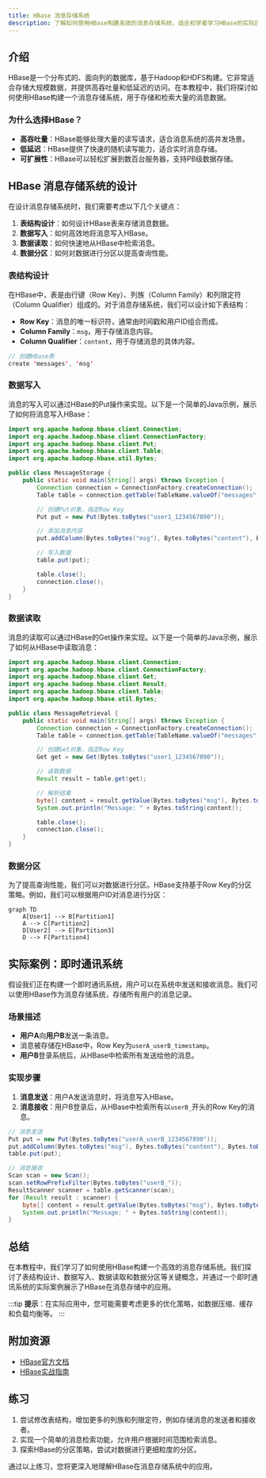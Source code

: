 ```yaml
---
title: HBase 消息存储系统
description: 了解如何使用HBase构建高效的消息存储系统，适合初学者学习HBase的实际应用。
---
```


## 介绍

HBase是一个分布式的、面向列的数据库，基于Hadoop和HDFS构建。它非常适合存储大规模数据，并提供高吞吐量和低延迟的访问。在本教程中，我们将探讨如何使用HBase构建一个消息存储系统，用于存储和检索大量的消息数据。

### 为什么选择HBase？

- **高吞吐量**：HBase能够处理大量的读写请求，适合消息系统的高并发场景。
- **低延迟**：HBase提供了快速的随机读写能力，适合实时消息存储。
- **可扩展性**：HBase可以轻松扩展到数百台服务器，支持PB级数据存储。

## HBase 消息存储系统的设计

在设计消息存储系统时，我们需要考虑以下几个关键点：

1. **表结构设计**：如何设计HBase表来存储消息数据。
2. **数据写入**：如何高效地将消息写入HBase。
3. **数据读取**：如何快速地从HBase中检索消息。
4. **数据分区**：如何对数据进行分区以提高查询性能。

### 表结构设计

在HBase中，表是由行键（Row Key）、列族（Column Family）和列限定符（Column Qualifier）组成的。对于消息存储系统，我们可以设计如下表结构：

- **Row Key**：消息的唯一标识符，通常由时间戳和用户ID组合而成。
- **Column Family**：`msg`，用于存储消息内容。
- **Column Qualifier**：`content`，用于存储消息的具体内容。

```java
// 创建HBase表
create 'messages', 'msg'
```

### 数据写入

消息的写入可以通过HBase的Put操作来实现。以下是一个简单的Java示例，展示了如何将消息写入HBase：

```java
import org.apache.hadoop.hbase.client.Connection;
import org.apache.hadoop.hbase.client.ConnectionFactory;
import org.apache.hadoop.hbase.client.Put;
import org.apache.hadoop.hbase.client.Table;
import org.apache.hadoop.hbase.util.Bytes;

public class MessageStorage {
    public static void main(String[] args) throws Exception {
        Connection connection = ConnectionFactory.createConnection();
        Table table = connection.getTable(TableName.valueOf("messages"));

        // 创建Put对象，指定Row Key
        Put put = new Put(Bytes.toBytes("user1_1234567890"));

        // 添加消息内容
        put.addColumn(Bytes.toBytes("msg"), Bytes.toBytes("content"), Bytes.toBytes("Hello, HBase!"));

        // 写入数据
        table.put(put);

        table.close();
        connection.close();
    }
}
```

### 数据读取

消息的读取可以通过HBase的Get操作来实现。以下是一个简单的Java示例，展示了如何从HBase中读取消息：

```java
import org.apache.hadoop.hbase.client.Connection;
import org.apache.hadoop.hbase.client.ConnectionFactory;
import org.apache.hadoop.hbase.client.Get;
import org.apache.hadoop.hbase.client.Result;
import org.apache.hadoop.hbase.client.Table;
import org.apache.hadoop.hbase.util.Bytes;

public class MessageRetrieval {
    public static void main(String[] args) throws Exception {
        Connection connection = ConnectionFactory.createConnection();
        Table table = connection.getTable(TableName.valueOf("messages"));

        // 创建Get对象，指定Row Key
        Get get = new Get(Bytes.toBytes("user1_1234567890"));

        // 读取数据
        Result result = table.get(get);

        // 解析结果
        byte[] content = result.getValue(Bytes.toBytes("msg"), Bytes.toBytes("content"));
        System.out.println("Message: " + Bytes.toString(content));

        table.close();
        connection.close();
    }
}
```

### 数据分区

为了提高查询性能，我们可以对数据进行分区。HBase支持基于Row Key的分区策略。例如，我们可以根据用户ID对消息进行分区：

```mermaid
graph TD
    A[User1] --> B[Partition1]
    A --> C[Partition2]
    D[User2] --> E[Partition3]
    D --> F[Partition4]
```

## 实际案例：即时通讯系统

假设我们正在构建一个即时通讯系统，用户可以在系统中发送和接收消息。我们可以使用HBase作为消息存储系统，存储所有用户的消息记录。

### 场景描述

- **用户A**向**用户B**发送一条消息。
- 消息被存储在HBase中，Row Key为`userA_userB_timestamp`。
- **用户B**登录系统后，从HBase中检索所有发送给他的消息。

### 实现步骤

1. **消息发送**：用户A发送消息时，将消息写入HBase。
2. **消息接收**：用户B登录后，从HBase中检索所有以`userB_`开头的Row Key的消息。

```java
// 消息发送
Put put = new Put(Bytes.toBytes("userA_userB_1234567890"));
put.addColumn(Bytes.toBytes("msg"), Bytes.toBytes("content"), Bytes.toBytes("Hi, userB!"));
table.put(put);

// 消息接收
Scan scan = new Scan();
scan.setRowPrefixFilter(Bytes.toBytes("userB_"));
ResultScanner scanner = table.getScanner(scan);
for (Result result : scanner) {
    byte[] content = result.getValue(Bytes.toBytes("msg"), Bytes.toBytes("content"));
    System.out.println("Message: " + Bytes.toString(content));
}
```

## 总结

在本教程中，我们学习了如何使用HBase构建一个高效的消息存储系统。我们探讨了表结构设计、数据写入、数据读取和数据分区等关键概念，并通过一个即时通讯系统的实际案例展示了HBase在消息存储中的应用。

:::tip
**提示**：在实际应用中，您可能需要考虑更多的优化策略，如数据压缩、缓存和负载均衡等。
:::

## 附加资源

- [HBase官方文档](https://hbase.apache.org/book.html)
- [HBase实战指南](https://www.oreilly.com/library/view/hbase-in-action/9781935182187/)

## 练习

1. 尝试修改表结构，增加更多的列族和列限定符，例如存储消息的发送者和接收者。
2. 实现一个简单的消息检索功能，允许用户根据时间范围检索消息。
3. 探索HBase的分区策略，尝试对数据进行更细粒度的分区。

通过以上练习，您将更深入地理解HBase在消息存储系统中的应用。